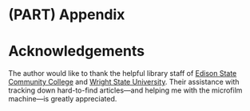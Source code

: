 # (PART) Appendix {-}

# Acknowledgements {.unnumbered}

The author would like to thank the helpful library staff of [Edison State Community College](https://www.edisonohio.edu/) and [Wright State University](https://www.wright.edu/). Their assistance with tracking down hard-to-find articles—and helping me with the microfilm machine—is greatly appreciated.
